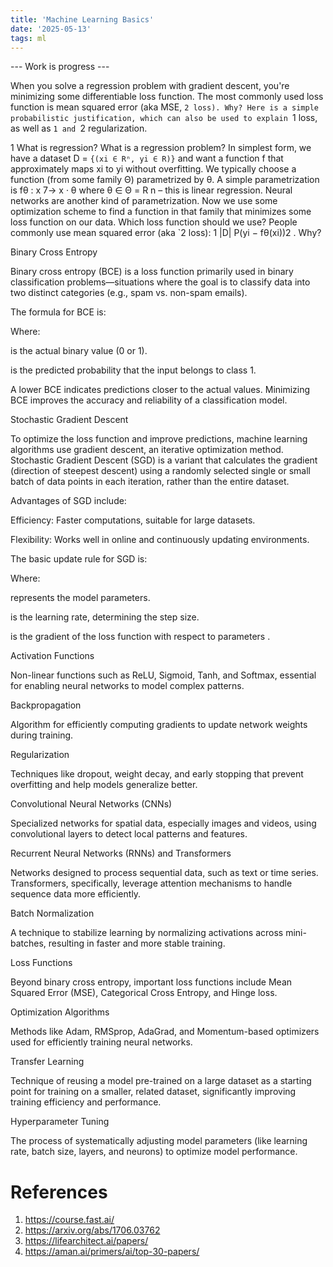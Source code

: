 ```yaml
---
title: 'Machine Learning Basics'
date: '2025-05-13'
tags: ml
---
```



--- Work is progress ---


When you solve a regression problem with gradient descent, you're minimizing some differentiable loss function. The most commonly used loss function is
mean squared error (aka MSE, `2 loss). Why? Here is a simple probabilistic
justification, which can also be used to explain `1 loss, as well as `1 and `2
regularization.

1 What is regression?
What is a regression problem? In simplest form, we have a dataset D = `{(xi ∈ Rⁿ, yi ∈ R)}` and want a function f that approximately maps xi to yi without
overfitting. We typically choose a function (from some family Θ) parametrized
by θ. A simple parametrization is fθ : x 7→ x · θ where θ ∈ Θ = R
n – this is
linear regression. Neural networks are another kind of parametrization.
Now we use some optimization scheme to find a function in that family that
minimizes some loss function on our data. Which loss function should we use?
People commonly use mean squared error (aka `2 loss): 1
|D|
P(yi − fθ(xi))2
.
Why?


Binary Cross Entropy

Binary cross entropy (BCE) is a loss function primarily used in binary classification problems—situations where the goal is to classify data into two distinct categories (e.g., spam vs. non-spam emails).

The formula for BCE is:



Where:

 is the actual binary value (0 or 1).

 is the predicted probability that the input belongs to class 1.

A lower BCE indicates predictions closer to the actual values. Minimizing BCE improves the accuracy and reliability of a classification model.

Stochastic Gradient Descent

To optimize the loss function and improve predictions, machine learning algorithms use gradient descent, an iterative optimization method. Stochastic Gradient Descent (SGD) is a variant that calculates the gradient (direction of steepest descent) using a randomly selected single or small batch of data points in each iteration, rather than the entire dataset.

Advantages of SGD include:

Efficiency: Faster computations, suitable for large datasets.

Flexibility: Works well in online and continuously updating environments.

The basic update rule for SGD is:



Where:

 represents the model parameters.

 is the learning rate, determining the step size.

 is the gradient of the loss function with respect to parameters .

Activation Functions

Non-linear functions such as ReLU, Sigmoid, Tanh, and Softmax, essential for enabling neural networks to model complex patterns.

Backpropagation

Algorithm for efficiently computing gradients to update network weights during training.

Regularization

Techniques like dropout, weight decay, and early stopping that prevent overfitting and help models generalize better.

Convolutional Neural Networks (CNNs)

Specialized networks for spatial data, especially images and videos, using convolutional layers to detect local patterns and features.

Recurrent Neural Networks (RNNs) and Transformers

Networks designed to process sequential data, such as text or time series. Transformers, specifically, leverage attention mechanisms to handle sequence data more efficiently.

Batch Normalization

A technique to stabilize learning by normalizing activations across mini-batches, resulting in faster and more stable training.

Loss Functions

Beyond binary cross entropy, important loss functions include Mean Squared Error (MSE), Categorical Cross Entropy, and Hinge loss.

Optimization Algorithms

Methods like Adam, RMSprop, AdaGrad, and Momentum-based optimizers used for efficiently training neural networks.

Transfer Learning

Technique of reusing a model pre-trained on a large dataset as a starting point for training on a smaller, related dataset, significantly improving training efficiency and performance.

Hyperparameter Tuning

The process of systematically adjusting model parameters (like learning rate, batch size, layers, and neurons) to optimize model performance.



# References

1. https://course.fast.ai/
2. https://arxiv.org/abs/1706.03762
3. https://lifearchitect.ai/papers/
4. https://aman.ai/primers/ai/top-30-papers/